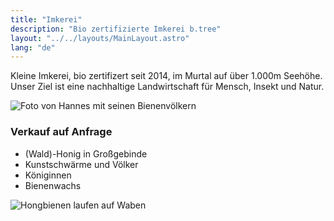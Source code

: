 ```yaml
---
title: "Imkerei"
description: "Bio zertifizierte Imkerei b.tree"
layout: "../../layouts/MainLayout.astro"
lang: "de"
---
```



Kleine Imkerei, bio zertifizert seit 2014, im Murtal auf über 1.000m Seehöhe. Unser Ziel ist eine nachhaltige Landwirtschaft für Mensch, Insekt und Natur.

<section class="hero container max-w-screen-lg mx-auto flex">
  <Image
    src={hannes}
    class="mx-auto"
    width={400}
    alt="Foto von Hannes mit seinen Bienenvölkern"
  />
</section>

### Verkauf auf Anfrage

- (Wald)-Honig in Großgebinde
- Kunstschwärme und Völker
- Königinnen
- Bienenwachs

<section class="hero container max-w-screen-lg mx-auto flex">
  <Image
    src={bees}
    class="mx-auto"
    width={400}
    alt="Hongbienen laufen auf Waben"
  />
</section>
